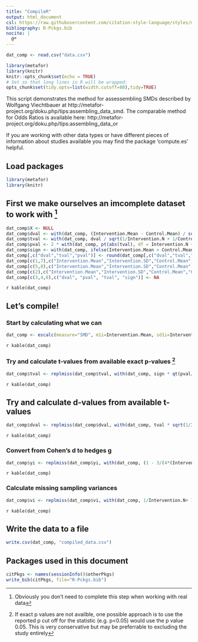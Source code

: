 ```yaml
---
title: "CompileR"
output: html_document
csl: https://raw.githubusercontent.com/citation-style-language/styles/master/apa.csl
bibliography: R-Pckgs.bib
nocite: |
  @*
---
```


```r
dat_comp <- read.csv("data.csv")
```

```r
library(metafor)
library(knitr)
knitr::opts_chunk$set(echo = TRUE)
# Set so that long lines in R will be wrapped:
opts_chunk$set(tidy.opts=list(width.cutoff=80),tidy=TRUE)
```

This script demonstrates the method for assessembling SMDs described by Wolfgang Viechtbauer at http://metafor-project.org/doku.php/tips:assembling_data_smd. The comparable method for Odds Ratios is available here: http://metafor-project.org/doku.php/tips:assembling_data_or 

If you are working with other data types or have different pieces of information about studies available you may find the package 'compute.es' helpful.

## Load packages

```r
library(metafor)
library(knitr)
```

## First we make ourselves an imcomplete dataset to work with [^1]
```r
dat_comp$X <- NULL
dat_comp$dval <- with(dat_comp, (Intervention.Mean - Control.Mean) / sqrt(((Intervention.N-1)*Intervention.SD^2 + (Control.N-1)*Control.SD^2)/(Intervention.N + Control.N - 2)))
dat_comp$tval <- with(dat_comp, dval / sqrt(1/Intervention.N + 1/Control.N))
dat_comp$pval <- 2 * with(dat_comp, pt(abs(tval), df = Intervention.N + Control.N - 2, lower.tail=FALSE))
dat_comp$sign <- with(dat_comp, ifelse(Intervention.Mean > Control.Mean, 1, -1))
dat_comp[,c("dval","tval","pval")] <- round(dat_comp[,c("dval","tval","pval")], 2)
dat_comp[c(1,7),c("Intervention.Mean","Intervention.SD","Control.Mean","Control.SD","tval","pval","sign")] <- NA
dat_comp[c(5,8),c("Intervention.Mean","Intervention.SD","Control.Mean","Control.SD", "dval","pval","sign")] <- NA
dat_comp[c(2),c("Intervention.Mean","Intervention.SD","Control.Mean","Control.SD", "dval","pval")]    <- NA
dat_comp[c(3,4,6),c("dval", "pval", "tval", "sign")] <- NA
```

`r kable(dat_comp)`

## Let's compile!

### Start by calculating what we can
```r
dat_comp <- escalc(measure="SMD", m1i=Intervention.Mean, sd1i=Intervention.SD, n1i=Intervention.N, m2i=Control.Mean,  sd2i=Control.SD, n2i=Control.N, data=dat_comp)
```
`r kable(dat_comp)`

### Try and calculate t-values from available exact p-values [^2]
```r
dat_comp$tval <- replmiss(dat_comp$tval, with(dat_comp, sign * qt(pval/2, df=Intervention.N+Control.N-2, lower.tail=FALSE)))
```
`r kable(dat_comp)`

## Try and calculate d-values from available t-values
```r
dat_comp$dval <- replmiss(dat_comp$dval, with(dat_comp, tval * sqrt(1/Intervention.N + 1/Control.N)))
```
`r kable(dat_comp)`

### Convert from Cohen's d to hedges g
```r
dat_comp$yi <- replmiss(dat_comp$yi, with(dat_comp, (1 - 3/(4*(Intervention.N+Control.N-2) - 1)) * dval))
```
`r kable(dat_comp)`

### Calculate missing sampling variances
```r
dat_comp$vi <- replmiss(dat_comp$vi, with(dat_comp, 1/Intervention.N+ 1/Control.N + yi^2/(2*(Intervention.N+Control.N))))
```
`r kable(dat_comp)`

## Write the data to a file
```r
write.csv(dat_comp, "compiled_data.csv")
```

[^1]: Obviously you don't need to complete this step when working with real data
[^2]: If exact p values are not availble, one possible approach is to use the reported p cut off for the statistic (e.g. p<0.05) would use the p value 0.05. This is very conservative but may be preferrable to excluding the study entirely

## Packages used in this document
```r
citPkgs <- names(sessionInfo()$otherPkgs)
write_bib(citPkgs, file="R-Pckgs.bib")
```

